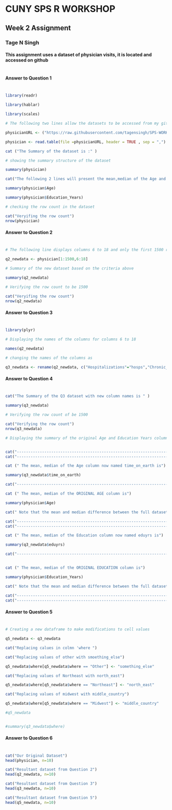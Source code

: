 # CUNY SPS R WORKSHOP
## Week 2 Assignment
### Tage N Singh
#### This assignment uses a dataset of physician visits, it is located and accessed on github 
#
#
#### Answer to Question 1
#
```r

library(readr)

library(hablar)

library(scales)

# The following two lines allow the datasets to be accessed from my github repository assigned to this assignment

physicianURL <- ("https://raw.githubusercontent.com/tagensingh/SPS-WORKSHOP-WK2/master/OFP-2.csv")

physician <- read.table(file =physicianURL, header = TRUE , sep = ",")

cat ("The Summary of the dataset is :" )

# showing the summary structure of the dataset

summary(physician)

cat("The following 2 lines will present the mean,median of the Age and Education years fields.")

summary(physician$Age)

summary(physician$Education_Years)

# checking the row count in the dataset

cat("Veryifing the row count")
nrow(physician)

```

#### Answer to Question 2
#
```r

# The following line displays columns 6 to 18 and only the first 1500 rows

q2_newdata <- physician[1:1500,6:18]

# Summary of the new dataset based on the criteria above

summary(q2_newdata)

# Verifying the row count to be 1500

cat("Veryifing the row count")
nrow(q2_newdata)

```

#### Answer to Question 3
#
```r

library(plyr)

# Displaying the names of the columns for columns 6 to 18

names(q2_newdata)

# changing the names of the columns as 

q3_newdata <- rename(q2_newdata, c("Hospitalizations"="hosps","Chronic_Conditions"="chcond","Disability"="disable","Age"="time_on_earth","Black"="race","Sex"="gender","Married"="hooked_up","Education_Years"="eduyrs","Fam_Income"="faminc","Employed"="working","Private_Ins"="privins","Medicaid"="govtins","Region"="where"))

```

#### Answer to Question 4
#
```r

cat("The Summary of the Q3 dataset with new column names is " )

summary(q3_newdata)

# Verifying the row count of be 1500

cat("Verifying the row count")
nrow(q3_newdata)

# Displaying the summary of the original Age and Education Years column with new column headings and row count of 1500


cat("--------------------------------------------------------------------------------------------------------------")
cat("--------------------------------------------------------------------------------------------------------------")

cat (" The mean, median of the Age column now named time_on_earth is")

summary(q3_newdata$time_on_earth)

cat("--------------------------------------------------------------------------------------------------------------")

cat (" The mean, median of the ORIGINAL AGE column is")

summary(physician$Age)

cat(" Note that the mean and median difference between the full dataset of records and a dataset of 1500 records is miniscule")

cat("--------------------------------------------------------------------------------------------------------------")
cat("--------------------------------------------------------------------------------------------------------------")

cat (" The mean, median of the Education column now named eduyrs is")

summary(q3_newdata$eduyrs)

cat("--------------------------------------------------------------------------------------------------------------")


cat (" The mean, median of the ORIGINAL EDUCATION column is")

summary(physician$Education_Years)

cat(" Note that the mean and median difference between the full dataset of records and a dataset of 1500 records is miniscule")

cat("--------------------------------------------------------------------------------------------------------------")
cat("--------------------------------------------------------------------------------------------------------------")

```

#### Answer to Question 5
#
```r

# Creating a new dataframe to make modifications to cell values

q5_newdata <- q3_newdata

cat("Replacing calues in colmn 'where ")

cat("Replacing values of other with smoething_else")

q5_newdata$where[q5_newdata$where == "Other"] <- "something_else"

cat("Replacing values of Northeast with north_east")

q5_newdata$where[q5_newdata$where == "Northeast"] <- "north_east"

cat("Replacing values of midwest with middle_country")

q5_newdata$where[q5_newdata$where == "Midwest"] <- "middle_country"

#q5_newdata


#summary(q3_newdata$where)

```

#### Answer to Question 6
#
```r

cat("Our Original Dataset")
head(physician, n=10)

cat("Resultant dataset from Question 2")
head(q2_newdata, n=10)

cat("Resultant dataset from Question 3")
head(q3_newdata, n=10)

cat("Resultant dataset from Question 5")
head(q5_newdata, n=10)

```

